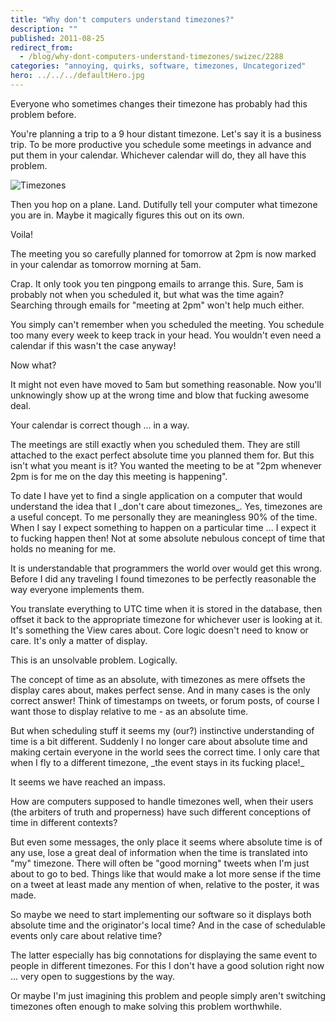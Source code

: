 ```yaml
---
title: "Why don't computers understand timezones?"
description: ""
published: 2011-08-25
redirect_from:
  - /blog/why-dont-computers-understand-timezones/swizec/2288
categories: "annoying, quirks, software, timezones, Uncategorized"
hero: ../../../defaultHero.jpg
---
```


Everyone who sometimes changes their timezone has probably had this problem before.

You're planning a trip to a 9 hour distant timezone. Let's say it is a business trip. To be more productive you schedule some meetings in advance and put them in your calendar. Whichever calendar will do, they all have this problem.

![Timezones](./img/Timezoneshi02jd.png)

Then you hop on a plane. Land. Dutifully tell your computer what timezone you are in. Maybe it magically figures this out on its own.

Voila!

The meeting you so carefully planned for tomorrow at 2pm is now marked in your calendar as tomorrow morning at 5am.

Crap. It only took you ten pingpong emails to arrange this. Sure, 5am is probably not when you scheduled it, but what was the time again? Searching through emails for "meeting at 2pm" won't help much either.

You simply can't remember when you scheduled the meeting. You schedule too many every week to keep track in your head. You wouldn't even need a calendar if this wasn't the case anyway!

Now what?

It might not even have moved to 5am but something reasonable. Now you'll unknowingly show up at the wrong time and blow that fucking awesome deal.

Your calendar is correct though ... in a way.

The meetings are still exactly when you scheduled them. They are still attached to the exact perfect absolute time you planned them for. But this isn't what you meant is it? You wanted the meeting to be at "2pm whenever 2pm is for me on the day this meeting is happening".

To date I have yet to find a single application on a computer that would understand the idea that I \_don't care about timezones\_. Yes, timezones are a useful concept. To me personally they are meaningless 90% of the time. When I say I expect something to happen on a particular time ... I expect it to fucking happen then! Not at some absolute nebulous concept of time that holds no meaning for me.

It is understandable that programmers the world over would get this wrong. Before I did any traveling I found timezones to be perfectly reasonable the way everyone implements them.

You translate everything to UTC time when it is stored in the database, then offset it back to the appropriate timezone for whichever user is looking at it. It's something the View cares about. Core logic doesn't need to know or care. It's only a matter of display.

This is an unsolvable problem. Logically.

The concept of time as an absolute, with timezones as mere offsets the display cares about, makes perfect sense. And in many cases is the only correct answer! Think of timestamps on tweets, or forum posts, of course I want those to display relative to me - as an absolute time.

But when scheduling stuff it seems my (our?) instinctive understanding of time is a bit different. Suddenly I no longer care about absolute time and making certain everyone in the world sees the correct time. I only care that when I fly to a different timezone, \_the event stays in its fucking place!\_

It seems we have reached an impass.

How are computers supposed to handle timezones well, when their users (the arbiters of truth and properness) have such different conceptions of time in different contexts?

But even some messages, the only place it seems where absolute time is of any use, lose a great deal of information when the time is translated into "my" timezone. There will often be "good morning" tweets when I'm just about to go to bed. Things like that would make a lot more sense if the time on a tweet at least made any mention of when, relative to the poster, it was made.

So maybe we need to start implementing our software so it displays both absolute time and the originator's local time? And in the case of schedulable events only care about relative time?

The latter especially has big connotations for displaying the same event to people in different timezones. For this I don't have a good solution right now ... very open to suggestions by the way.

Or maybe I'm just imagining this problem and people simply aren't switching timezones often enough to make solving this problem worthwhile.
